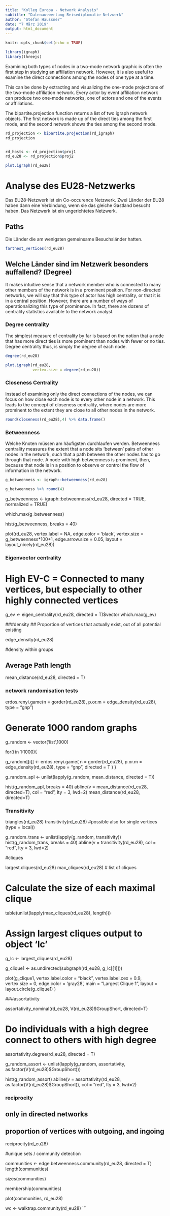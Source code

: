 ```yaml
---
title: "Kolleg Europa - Network Analysis"
subtitle: "Datenauswertung Reisediplomatie-Netzwerk"
author: "Stefan Haussner"
date: "7 März 2019"
output: html_document
---
```


```r
knitr::opts_chunk$set(echo = TRUE)

library(igraph)
library(threejs)

```

Examining both types of nodes in a two-mode network graphic is often the first
step in studying an affiliation network. However, it is also useful to examine the
direct connections among the nodes of one type at a time. 

This can be done by extracting and visualizing the one-mode projections
of the two-mode affiliation network. Every actor by event affiliation network can
produce two one-mode networks, one of actors and one of the events or affiliations.

The bipartite.projection function returns a list of two igraph network objects. The first network is made up of the direct ties among the first mode, and the second network shows the ties among the second mode.

```r
rd_projection <- bipartite.projection(rd_igraph)
rd_projection


rd_hosts <- rd_projection$proj1
rd_eu28 <- rd_projection$proj2
```

```r
plot.igraph(rd_eu28)
```

# Analyse des EU28-Netzwerks

Das EU28-Netzwerk ist ein Co-occurence Netzwerk. Zwei Länder der EU28 haben dann eine Verbindung, wenn sie das gleiche Gastland besucht haben. Das Netzwerk ist ein ungerichtetes Netzwerk.

## Paths

Die Länder die am wenigsten gemeinsame Besuchsländer hatten.

```r
farthest_vertices(rd_eu28)
```

## Welche Länder sind im Netzwerk besonders auffallend? (Degree)

It makes intuitive sense that a network member who is connected to many other
members of the network is in a prominent position. For non-directed networks, we
will say that this type of actor has high centrality, or that it is in a central position.
However, there are a number of ways of operationalizing this type of prominence.
In fact, there are dozens of centrality statistics available to the network analyst.

### Degree centrality

The simplest measure of centrality by far is based on the notion that a node that
has more direct ties is more prominent than nodes with fewer or no ties. Degree
centrality thus, is simply the degree of each node.

```r
degree(rd_eu28)

plot.igraph(rd_eu28,
            vertex.size = degree(rd_eu28))
```

### Closeness Centrality

Instead of examining only the direct connections of the nodes, we can focus on how
close each node is to every other node in a network. This leads to the concept of
closeness centrality, where nodes are more prominent to the extent they are close to
all other nodes in the network.

```r
round(closeness(rd_eu28),4) %>% data.frame()

```



### Betweenness
Welche Knoten müssen am häufigsten durchlaufen werden. Betweenness centrality measures the extent that a node sits ‘between’ pairs of other
nodes in the network, such that a path between the other nodes has to go through
that node. A node with high betweenness is prominent, then, because that node is in
a position to observe or control the flow of information in the network.

```r
g_betweenness <- igraph::betweenness(rd_eu28)

g_betweenness %>% round(4)

```


g_betweenness <- igraph::betweenness(rd_eu28, directed = TRUE,
                        normalized = TRUE)

which.max(g_betweenness)

hist(g_betweenness, breaks = 40)

plot(rd_eu28, 
     vertex.label = NA,
     edge.color = 'black',
     vertex.size = g_betweenness*100+1,
     edge.arrow.size = 0.05,
     layout = layout_nicely(rd_eu28))

### Eigenvector centrality
# High EV-C = Connected to many vertices, but especially to other highly connected vertices

g_ev <- eigen_centrality(rd_eu28, directed = T)$vector
which.max(g_ev)

###density
## Proportion of vertices that actually exist, out of all potential existing

edge_density(rd_eu28)

#density within groups


## Average Path length

mean_distance(rd_eu28, directed = T)


### network randomisation tests

erdos.renyi.game(n = gorder(rd_eu28), p.or.m = edge_density(rd_eu28), type = "gnp")

# Generate 1000 random graphs

g_random <- vector('list',1000)

for(i in 1:1000){
  
  g_random[[i]] <- erdos.renyi.game(
    n = gorder(rd_eu28), 
    p.or.m = edge_density(rd_eu28), 
    type = "gnp",
    directed = T
  ) 
}

g_random_apl <- unlist(lapply(g_random, mean_distance, directed = T))

hist(g_random_apl, breaks = 40)
abline(v = mean_distance(rd_eu28, directed=T), col = "red", lty = 3, lwd=2)
mean_distance(rd_eu28, directed=T)

### Transitivity

triangles(rd_eu28)
transitivity(rd_eu28) #possible also for single vertices (type = local))

g_random_trans <- unlist(lapply(g_random, transitivity))
hist(g_random_trans, breaks = 40)
abline(v = transitivity(rd_eu28), col = "red", lty = 3, lwd=2)

#cliques

largest.cliques(rd_eu28)
max_cliques(rd_eu28) # list of cliques

# Calculate the size of each maximal clique
table(unlist(lapply(max_cliques(rd_eu28), length)))

# Assign largest cliques output to object 'lc'
g_lc <- largest_cliques(rd_eu28)

g_clique1 <- as.undirected(subgraph(rd_eu28, g_lc[[1]]))


plot(g_clique1,
     vertex.label.color = "black", 
     vertex.label.cex = 0.9,
     vertex.size = 0,
     edge.color = 'gray28',
     main = "Largest Clique 1",
     layout = layout.circle(g_clique1)
)

###assortativity

assortativity_nominal(rd_eu28, V(rd_eu28)$GroupShort, directed=T)


# Do individuals with a high degree connect to others with high degree
assortativity.degree(rd_eu28, directed = T)

g_random_assort <- unlist(lapply(g_random, assortativity, as.factor(V(rd_eu28)$GroupShort)))

hist(g_random_assort)
abline(v = assortativity(rd_eu28, as.factor(V(rd_eu28)$GroupShort)),
       col = "red", lty = 3, lwd=2)

### reciprocity
## only in directed networks
## proportion of vertices with outgoing, and ingoing

reciprocity(rd_eu28)

#unique sets / community detection

communities <- edge.betweenness.community(rd_eu28, directed = T)
length(communities)

sizes(communities)

membership(communities)

plot(communities, rd_eu28)

wc <- walktrap.community(rd_eu28)
```


